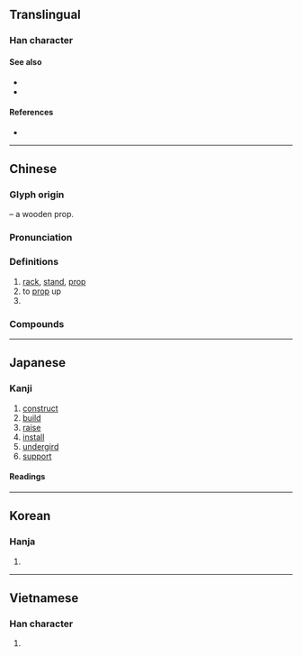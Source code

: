 {{character info/new}}
==Translingual==
{{stroke order|strokes=9}}

===Han character===
{{Han char|rn=75|rad=木|as=05|sn=9|four=46904|canj=KRD|ids=⿱加木}}

====See also====
* {{l|mul|枷}} <!-- same components, different arrangement -->
* {{l|mul|㗎}}

====References====
* {{Han ref|kx=0517.100|dkj=14586|dj=0905.070|hdz=21190.070|uh=67B6|ud=26550|bh=AC5B|bd=44123}}

----

==Chinese==
{{zh-forms}}

===Glyph origin===
{{Han etym}}
{{Han compound|加|木|t2=tree, wood|ls=psc|c1=p|c2=s}} – a wooden prop.

===Pronunciation===
{{zh-pron
|m=jià
|ma=Zh-jià.ogg
|c=gaa3,gaa3-2
|h=pfs=ka
|md=
|mn=qz,tw,xm:kà/zz:kèe/qz,tw,xm:kè/kh:khòe/tp:khè
|mn_note=kà/kèe - literary; kè - vernacular; khòe/khè - vernacular (俗)
|w=
|mc=y
|oc=y
|cat=n,v,cls
}}

===Definitions===
{{zh-hanzi}}

# [[rack]], [[stand]], [[prop]]
# to [[prop]] up
# {{zh-classifier|planes, large vehicles, radios, etc|cat=y}}

===Compounds===
{{zh-der|一架子|三腳架|不間不架|主從架構|井架|倒了架|倒了架子|倒架|功架|勸架|十字架|另搭架子|吊衣架|吐架子|吵架|塌架|大陸架|官架子|屋上架屋|屋下架屋|工架|懶架|打架|打群架|扯架子|拉偏架|拉架|招架|招架不住|拿架子|掛杯架|插架|插架萬軸|搭架子|撇架子|擎天架海|擎架|擔架|擺架子|擺空架子|支架|支架子|書架|架不住|架兒|架勢|架子|架子花臉|架弄|架式|架架格格|架構|架海擎天|架海金梁|架田|架秧子|架空|架舌頭|架落|架設|架謊鑿空|架走|架閣|桁架|框架|梁架|棚架|構架|檠天架海|欄架|沒架子|演架|瓜架|畫架|疊床架屋|禁架|萬籤插架|空心架子|空架子|端架子|筆架|絞架|綁架|繡架|罵架|羅圈兒架|腳手架|腳架|臭架子|舉架|花架子|落架|葫蘆架|藤架|衣架|衣架子|衣架飯囊|調詞架訟|起落架|跳架子|車架|遮架|鄴架|鋼架|鐵架|開架|間架|陸架|難以招架|飯囊衣架|馬架|骨架|骨頭架子|高架橋|高架道路|高架鐵路|鬧架|鴨子上架|鷹架}}

{{zh-cat|Elementary|Intermediate}}

----

==Japanese==

===Kanji===
{{ja-kanji|grade=c|rs=木05}}

# [[construct]]
# [[build]]
# [[raise]]
# [[install]]
# [[undergird]]
# [[support]]

====Readings====
{{ja-readings
|goon=け
|kanon=か
|kun=か-ける, たな-, か-かる
}}

----

==Korean==

===Hanja===
{{ko-hanja|hangeul=가|eumhun=|rv=ga|mr=ka|y=ka}}

# {{defn|lang=ko|sort=木05}}

----

==Vietnamese==

===Han character===
{{vi-hantu|[[giá]], [[dứa]], [[gá]], [[rớ]]|rs=木05}}

# {{defn|lang=vi|sort=木05}}